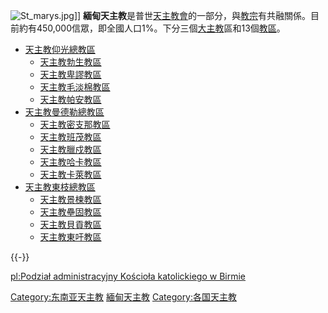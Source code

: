[[File:St_marys.jpg|thumb]]]]
'''緬甸天主教'''是普世[[天主教會|天主教會]]的一部分，與[[教宗|教宗]]有共融關係。目前約有450,000信眾，即全國人口1%。下分三個[[大主教|大主教]]區和13個[[教區|教區]]。

*[[天主教仰光總教區|天主教仰光總教區]]
**[[天主教勃生教區|天主教勃生教區]]
**[[天主教卑謬教區|天主教卑謬教區]]
**[[天主教毛淡棉教區|天主教毛淡棉教區]]
**[[天主教帕安教區|天主教帕安教區]]
*[[天主教曼德勒總教區|天主教曼德勒總教區]]
**[[天主教密支那教區|天主教密支那教區]]
**[[天主教班茂教區|天主教班茂教區]]
**[[天主教臘戍教區|天主教臘戍教區]]
**[[天主教哈卡教區|天主教哈卡教區]]
**[[天主教卡萊教區|天主教卡萊教區]]
*[[天主教東枝總教區|天主教東枝總教區]]
**[[天主教景楝教區|天主教景楝教區]]
**[[天主教壘固教區|天主教壘固教區]]
**[[天主教貝貢教區|天主教貝貢教區]]
**[[天主教東吁教區|天主教東吁教區]]

{{-}}
{{緬甸天主教教區}}
{{亞洲題目|天主教}}

[[Category:东南亚天主教|Category:东南亚天主教]]
[[Category:緬甸天主教|]]
[[Category:各国天主教|Category:各国天主教]]

[[pl:Podział_administracyjny_Kościoła_katolickiego_w_Birmie|pl:Podział administracyjny Kościoła katolickiego w Birmie]]